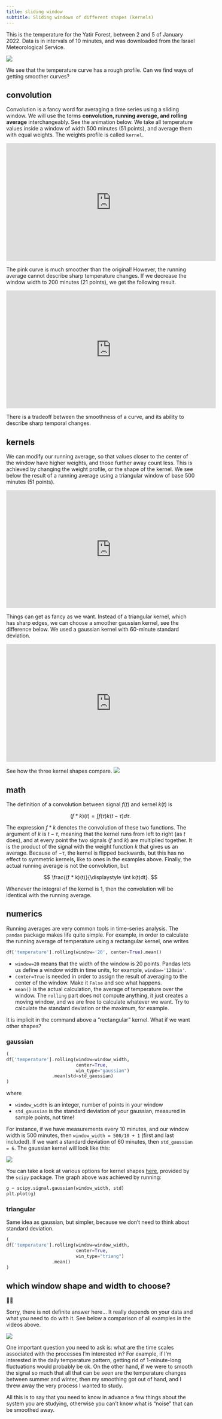 ```yaml
---
title: sliding window
subtitle: Sliding windows of different shapes (kernels)
---
```


This is the temperature for the Yatir Forest, between 2 and 5 of January 2022.
Data is in intervals of 10 minutes, and was downloaded from the Israel Meteorological Service.

![](convolution_TA_temperature_2022.png)

We see that the temperature curve has a rough profile.
Can we find ways of getting smoother curves?

## convolution

Convolution is a fancy word for averaging a time series using a sliding window.
We will use the terms **convolution, running average, and rolling average** interchangeably. 
See the animation below.
We take all temperature values inside a window of width 500 minutes (51 points), and average them with equal weights.
The weights profile is called `kernel`.

<iframe width="560" height="315" src="https://www.youtube.com/embed/SkrpjS0F6CE" title="YouTube video player" frameborder="0" allow="accelerometer; autoplay; clipboard-write; encrypted-media; gyroscope; picture-in-picture" allowfullscreen></iframe>

The pink curve is much smoother than the original!
However, the running average cannot describe sharp temperature changes.
If we decrease the window width to 200 minutes (21 points), we get the following result.

<iframe width="560" height="315" src="https://www.youtube.com/embed/frgRh1c0740" title="YouTube video player" frameborder="0" allow="accelerometer; autoplay; clipboard-write; encrypted-media; gyroscope; picture-in-picture" allowfullscreen></iframe>

There is a tradeoff between the smoothness of a curve, and its ability to describe sharp temporal changes.

## kernels

We can modify our running average, so that values closer to the center of the window have higher weights, and those further away count less.
This is achieved by changing the weight profile, or the shape of the kernel.
We see below the result of a running average using a triangular window of base 500 minutes (51 points).

<iframe width="560" height="315" src="https://www.youtube.com/embed/VOhs01jeQZU" title="YouTube video player" frameborder="0" allow="accelerometer; autoplay; clipboard-write; encrypted-media; gyroscope; picture-in-picture" allowfullscreen></iframe>

Things can get as fancy as we want.
Instead of a triangular kernel, which has sharp edges, we can choose a smoother gaussian kernel, see the difference below.
We used a gaussian kernel with 60-minute standard deviation.

<iframe width="560" height="315" src="https://www.youtube.com/embed/3py9WwQWk1A" title="YouTube video player" frameborder="0" allow="accelerometer; autoplay; clipboard-write; encrypted-media; gyroscope; picture-in-picture" allowfullscreen></iframe>

See how the three kernel shapes compare.
![](kernel_shapes.png)

## math

The definition of a convolution between signal $f(t)$ and kernel $k(t)$ is

$$
(f * k)(t) = \int f(\tau)k(t-\tau)d\tau.
$$

The expression $f*k$ denotes the convolution of these two functions.
The argument of $k$ is $t-\tau$, meaning that the kernel runs from left to right (as $t$ does), and at every point the two signals ($f$ and $k$) are multiplied together.
It is the product of the signal with the weight function $k$ that gives us an average.
Because of $-\tau$, the kernel is flipped backwards, but this has no effect to symmetric kernels, like to ones in the examples above.
Finally, the actual running average is not the convolution, but

$$
\frac{(f * k)(t)}{\displaystyle \int k(t)dt}.
$$

Whenever the integral of the kernel is 1, then the convolution will be identical with the running average.

## numerics

Running averages are very common tools in time-series analysis.
The `pandas` package makes life quite simple.
For example, in order to calculate the running average of temperature using a rectangular kernel, one writes

```python
df['temperature'].rolling(window='20', center=True).mean()
```

* `window=20` means that the width of the window is 20 points. Pandas lets us define a window width in time units, for example, `window='120min'`.
* `center=True` is needed in order to assign the result of averaging to the center of the window. Make it `False` and see what happens.
* `mean()` is the actual calculation, the average of temperature over the window. The `rolling` part does not compute anything, it just creates a moving window, and we are free to calculate whatever we want. Try to calculate the standard deviation or the maximum, for example.

It is implicit in the command above a "rectangular" kernel. What if we want other shapes?

### gaussian

```python
(
df['temperature'].rolling(window=window_width,
                          center=True,
                          win_type="gaussian")
                 .mean(std=std_gaussian)
)
```

where

* `window_width` is an integer, number of points in your window
* `std_gaussian` is the standard deviation of your gaussian, measured in sample points, not time!

For instance, if we have measurements every 10 minutes, and our window width is 500 minutes, then `window_width = 500/10 + 1` (first and last included). If we want a standard deviation of 60 minutes, then `std_gaussian = 6`. The gaussian kernel will look like this:

![](gaussian_kernel.png)

You can take a look at various options for kernel shapes [here](https://docs.scipy.org/doc/scipy/reference/signal.windows.html#module-scipy.signal.windows), provided by the `scipy` package.
The graph above was achieved by running:

```python
g = scipy.signal.gaussian(window_width, std)
plt.plot(g)
```

### triangular

Same idea as gaussian, but simpler, because we don't need to think about standard deviation.

```python
(
df['temperature'].rolling(window=window_width,
                          center=True,
                          win_type="triang")
                 .mean()
)
```

## which window shape and width to choose?

🤷‍♂️

Sorry, there is not definite answer here... It really depends on your data and what you need to do with it.
See below a comparison of all examples in the videos above.

![](kernel_comparison.png)

One important question you need to ask is: what are the time scales associated with the processes I'm interested in? For example, if I'm interested in the daily temperature pattern, getting rid of 1-minute-long fluctuations would probably be ok. On the other hand, if we were to smooth the signal so much that all that can be seen are the temperature changes between summer and winter, then my smoothing got out of hand, and I threw away the very process I wanted to study.

All this is to say that you need to know in advance a few things about the system you are studying, otherwise you can't know what is "noise" that can be smoothed away.